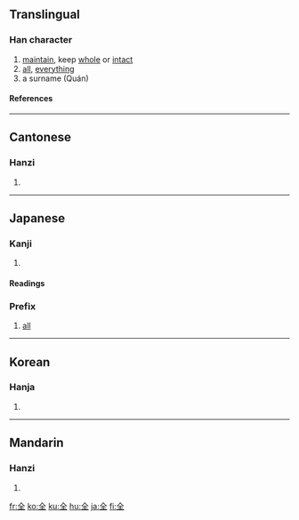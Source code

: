 ==Translingual==
{{stroke order|type=animate}}
===Han character===
{{Han char|rad=入|as=04|sn=6|four=8010<sub>4</sub>|canj=人一土 (OMG)}}
# [[maintain]], keep [[whole]] or [[intact]]
# [[all]], [[everything]]
# a surname (Quán)
====References====
{{Han ref|kx=0126.050|dkj=01424|dj=0271.030|hdz=10115.080|uh=5168|ud=20840|bh=A5FE|bd=42494}}
----

==Cantonese==
===Hanzi===
{{yue-hanzi|jyut=|y=chyun4}}
# {{defn|Cantonese}}
----
==Japanese==
===Kanji===
{{ja-kanji|grade=3|rs=入04}}
# {{defn|Japanese}}
====Readings====
{{ja-readings|on=[[ぜん]] (zen), [[せん]] (sen)|kun=[[まったく]] (mattaku), [[まったい]] (mattai), [[まっとうする]] (mattousuru)}}

===Prefix===
{{ja-pos|k|prefix|hira=ぜん|rom=zen|hidx=せん'}}
#[[all]]

----

==Korean==
===Hanja===
{{ko-hanja|hangeul=전|rv=jeon|mr=chŏn}}
# {{defn|Korean}}
----
==Mandarin==
===Hanzi===
{{cmn-hanzi|pin=[[quán]] (quan2), [[liǎng]] (liang3), [[liàng]] (liang4)|wg=liang<sup>3</sup>, liang<sup>4</sup>, ch'üan<sup>2</sup>}}
# {{defn|Mandarin}}

[[fr:全]]
[[ko:全]]
[[ku:全]]
[[hu:全]]
[[ja:全]]
[[fi:全]]
